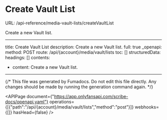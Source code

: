 # Create Vault List
URL: /api-reference/media-vault-lists/createVaultList

Create a new Vault list.

***

title: Create Vault List
description: Create a new Vault list.
full: true
_openapi:
method: POST
route: /api/{account}/media/vault/lists
toc: []
structuredData:
headings: []
contents:

* content: Create a new Vault list.

***

{/* This file was generated by Fumadocs. Do not edit this file directly. Any changes should be made by running the generation command again. */}

<APIPage document={"https://app.onlyfansapi.com/scribe-docs/openapi.yaml"} operations={[{"path":"/api/{account}/media/vault/lists","method":"post"}]} webhooks={[]} hasHead={false} />
